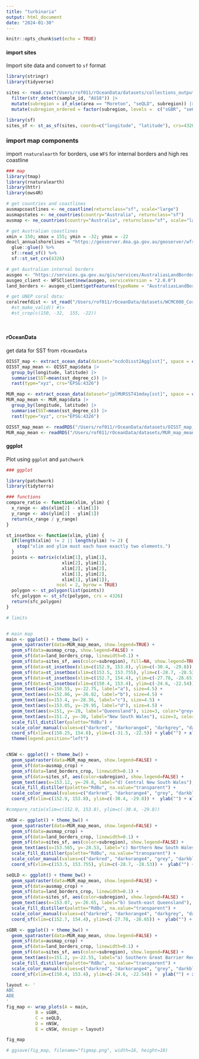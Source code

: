 ```yaml
---
title: "turbinaria"
output: html_document
date: "2024-01-30"
---
```


```r
knitr::opts_chunk$set(echo = TRUE)
```

#### import sites

Import site data and convert to `sf` format

```r
library(stringr)
library(tidyverse)

sites <- read.csv("/Users/rof011/rOceanData/datasets/collections_output_turbs.csv") |>
  filter(str_detect(sample_id, "AU18")) |>
  mutate(subregion = if_else(area == "Moreton", "seQLD", subregion)) |> 
  mutate(subregion_ordered = factor(subregion, levels =  c("sGBR", "seQLD", "nNSW", "cNSW")))

library(sf)
sites_sf <- st_as_sf(sites, coords=c("longitude", "latitude"), crs=4326)

```

### import map components

import `rnaturalearth` for borders, use `WFS` for internal borders and high res coastline

```r

### map
library(tmap)
library(rnaturalearth)
library(httr)
library(ows4R)

# get countries and coastlines
ausmapcoastlines <- ne_coastline(returnclass="sf", scale="large")
ausmapstates <- ne_countries(country="Australia", returnclass="sf")
ausmap <- ne_countries(country="Australia", returnclass="sf", scale="large")

# get Australian coastlines
xmin = 150; xmax = 155; ymin = -32; ymax = -22
deacl_annualshorelines = "https://geoserver.dea.ga.gov.au/geoserver/wfs?service=WFS&version=1.1.0&request=GetFeature&typeName=dea:shorelines_annual&maxFeatures=1000&bbox={ymin},{xmin},{ymax},{xmax},urn:ogc:def:crs:EPSG:4326" %>% 
  glue::glue() %>%
  sf::read_sf() %>% 
  sf::st_set_crs(4326)

# get Australian internal borders
ausgeo <- "https://services.ga.gov.au/gis/services/AustraliasLandBorders/MapServer/WFSServer"
ausgeo_client <- WFSClient$new(ausgeo, serviceVersion = "2.0.0")
land_borders <- ausgeo_client$getFeatures(typeName = "AustraliasLandBorders:Land_Borders") |> st_transform(4326)

# get UNEP coral data:
coralreefdist <- st_read("/Users/rof011/rOceanData/datasets/WCMC008_CoralReefs2018_v4_1/14_001_WCMC008_CoralReefs2018_v4_1/01_Data/WCMC008_CoralReef2018_Py_v4_1.shp") #|>
  #st_make_valid() #|>
  #st_crop(c(150, -32,  155, -22))

  
```

#### rOceanData

get data for SST from `rOceanData`

```r

OISST_map <- extract_ocean_data(dataset="ncdcOisst2Agg[sst]", space = c(150, 155,  -32, -22), time = c("2015-01-01", "2020-01-01"))
OISST_map_mean <- OISST_map$data |>
  group_by(longitude, latitude) |>
  summarise(SST=mean(sst_degree_c)) |>
  rast(type="xyz", crs="EPSG:4326")

MUR_map <- extract_ocean_data(dataset="jplMURSST41mday[sst]", space = c(150, 155,  -32, -22), time = c("2015-01-01", "2020-01-01"))
MUR_map_mean <- MUR_map$data |>
  group_by(longitude, latitude) |>
  summarise(SST=mean(sst_degree_c)) |>
  rast(type="xyz", crs="EPSG:4326")

```

```r

OISST_map_mean <- readRDS("/Users/rof011/rOceanData/datasets/OISST_map_mean.RDS")
MUR_map_mean <- readRDS("/Users/rof011/rOceanData/datasets/MUR_map_mean.RDS")
```

#### ggplot

Plot using `ggplot` and `patchwork`

```r


### ggplot

library(patchwork)
library(tidyterra)

### functions
compare_ratio <- function(xlim, ylim) {
  x_range <- abs(xlim[2] - xlim[1])
  y_range <- abs(ylim[2] - ylim[1])
  return(x_range / y_range)
}

st_insetbox <- function(xlim, ylim) {
  if(length(xlim) != 2 || length(ylim) != 2) {
    stop("xlim and ylim must each have exactly two elements.")
  }
  points <- matrix(c(xlim[1], ylim[1],
                     xlim[2], ylim[1],
                     xlim[2], ylim[2],
                     xlim[1], ylim[2],
                     xlim[1], ylim[1]),
                   ncol = 2, byrow = TRUE)
  polygon <- st_polygon(list(points))
  sfc_polygon <- st_sfc(polygon, crs = 4326)
  return(sfc_polygon)
}

# limits


# main map
main <- ggplot() + theme_bw() +
  geom_spatraster(data=MUR_map_mean, show.legend=TRUE) +
  geom_sf(data=ausmap_crop, show.legend=FALSE) +
  geom_sf(data=land_borders_crop, linewidth=0.1) +
  geom_sf(data=sites_sf, aes(color=subregion), fill=NA, show.legend=TRUE) +
  geom_sf(data=st_insetbox(xlim=c(152.9, 153.8), ylim=c(-30.4, -29.8)), fill=NA, color="darkred", lwd=0.3) +
  geom_sf(data=st_insetbox(xlim=c(153.5, 153.755), ylim=c(-28.7, -28.53)), fill=NA, color="darkred", lwd=0.3) +
  geom_sf(data=st_insetbox(xlim=c(152.7, 154.4), ylim=c(-27.78, -26.65)), fill=NA, color="darkred", lwd=0.3) +
  geom_sf(data=st_insetbox(xlim=c(150.4, 153.4), ylim=c(-24.6, -22.54)), fill=NA, color="darkred", lwd=0.3) +
  geom_text(aes(x=150.55, y=-22.75, label="a"), size=4.5) +
  geom_text(aes(x=152.86, y=-26.82, label="b"), size=4.5) +
  geom_text(aes(x=153.4, y=-28.36, label="c"), size=4.5) +
  geom_text(aes(x=153.05, y=-29.95, label="d"), size=4.5) +
  geom_text(aes(x=151, y=-28, label="Queensland"), size=3, color="grey40") +
  geom_text(aes(x=151.2, y=-30, label="New South Wales"), size=3, color="grey40") +
  scale_fill_distiller(palette="RdBu") +
  scale_color_manual(values=c("darkred", "darkorange4", "darkgrey", "darkblue"), na.value = "transparent") +
  coord_sf(xlim=c(150.25, 154.8), ylim=c(-31.5, -22.5)) + ylab("") + xlab("") +
  theme(legend.position="left")


cNSW <- ggplot() + theme_bw() +
  geom_spatraster(data=MUR_map_mean, show.legend=FALSE) +
  geom_sf(data=ausmap_crop) +
  geom_sf(data=land_borders_crop, linewidth=0.1) +
  geom_sf(data=sites_sf, aes(color=subregion), show.legend=FALSE) +
  geom_text(aes(x=153.12, y=-29.8, label="d) Central New South Wales"), size=4) +
  scale_fill_distiller(palette="RdBu", na.value="transparent") +
  scale_color_manual(values=c("darkred", "darkorange4", "grey", "darkblue")) +
  coord_sf(xlim=c(152.9, 153.8), ylim=c(-30.4, -29.8)) +  ylab("") + xlab("")

#compare_ratio(xlim=c(152.9, 153.8), ylim=c(-30.4, -29.8))

nNSW <- ggplot() + theme_bw() +
  geom_spatraster(data=MUR_map_mean, show.legend=FALSE) +
  geom_sf(data=ausmap_crop) +
  geom_sf(data=land_borders_crop, linewidth=0.1) +
  geom_sf(data=sites_sf, aes(color=subregion), show.legend=FALSE) +
  geom_text(aes(x=153.565, y=-28.53, label="c) Northern New South Wales"), size=4) +
  scale_fill_distiller(palette="RdBu", na.value="transparent") +
  scale_color_manual(values=c("darkred", "darkorange4", "grey", "darkblue")) +
  coord_sf(xlim=c(153.5, 153.755), ylim=c(-28.7, -28.53)) +  ylab("") + xlab("")

seQLD <- ggplot() + theme_bw() +
  geom_spatraster(data=MUR_map_mean, show.legend=FALSE) +
  geom_sf(data=ausmap_crop) +
  geom_sf(data=land_borders_crop, linewidth=0.1) +
  geom_sf(data=sites_sf, aes(color=subregion), show.legend=FALSE) +
  geom_text(aes(x=153.07, y=-26.65, label="b) South-east Queensland"), size=4) +
  scale_fill_distiller(palette="RdBu", na.value="transparent") +
  scale_color_manual(values=c("darkred", "darkorange4", "darkgrey", "darkblue")) +
  coord_sf(xlim=c(152.7, 154.4), ylim=c(-27.78, -26.65)) +  ylab("") + xlab("")

sGBR <- ggplot() + theme_bw() +
  geom_spatraster(data=MUR_map_mean, show.legend=FALSE) +
  geom_sf(data=ausmap_crop) +
  geom_sf(data=land_borders_crop, linewidth=0.1) +
  geom_sf(data=sites_sf, aes(color=subregion), show.legend=FALSE) +
  geom_text(aes(x=151.2, y=-22.55, label="a) Southern Great Barrier Reef"), size=4) +
  scale_fill_distiller(palette="RdBu", na.value="transparent") +
  scale_color_manual(values=c("darkred", "darkorange4", "grey", "darkblue")) +
  coord_sf(xlim=c(150.4, 153.4), ylim=c(-24.6, -22.54)) +  ylab("") + xlab("")

layout <- '
ABC
ADE
'
fig_map <- wrap_plots(A = main,
           B = sGBR,
           C = seQLD,
           D = nNSW,
           E = cNSW, design = layout)

fig_map

# ggsave(fig_map, filename="figmap.png", width=16, height=10)


```

